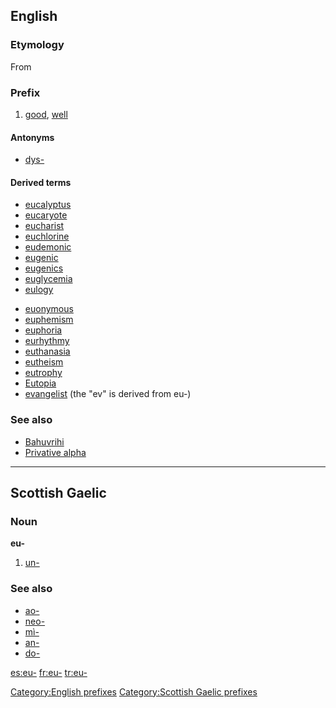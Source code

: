 ==English==

===Etymology===
From {{etyl|grc|en}} {{term|εὖ||well, good|tr=eu|lang=grc|sc=polytonic}}

===Prefix===
{{infl|en|prefix|cat=prefixes}}

# [[good]], [[well]]

====Antonyms====
*[[dys-]]

====Derived terms====
{{rel-top|terms that begin with ''eu-''}}
*[[eucalyptus]]
*[[eucaryote]]
*[[eucharist]]
*[[euchlorine]]
*[[eudemonic]]
*[[eugenic]]
*[[eugenics]]
*[[euglycemia]]
*[[eulogy]]
{{rel-mid}}
*[[euonymous]]
*[[euphemism]]
*[[euphoria]]
*[[eurhythmy]]
*[[euthanasia]]
*[[eutheism]]
*[[eutrophy]] 
*[[Eutopia]]
*[[evangelist]] (the "ev" is derived from eu-)
{{rel-bottom}}

===See also===
*[[Bahuvrihi]]
*[[Privative alpha]]

[[Category:English prefixes]]

----

==Scottish Gaelic==

===Noun===
'''eu-'''

# [[un-]]

===See also===
*[[ao-]]
*[[neo-]]
*[[mì-]]
*[[an-]]
*[[do-]]

[[Category:Scottish Gaelic prefixes]]

[[es:eu-]]
[[fr:eu-]]
[[tr:eu-]]
